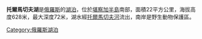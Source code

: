 '''托爾馬切夫湖'''是[[俄羅斯|俄羅斯]]的[[湖泊|湖泊]]，位於[[堪察加半島|堪察加半島]]南部，面積22平方公里，海拔高度628米，最大深度72米，湖水經[[托爾馬切夫河|托爾馬切夫河]]流出，南岸是野生動物保護區。

{{Russia-geo-stub}}

[[Category:俄羅斯湖泊|Category:俄羅斯湖泊]]